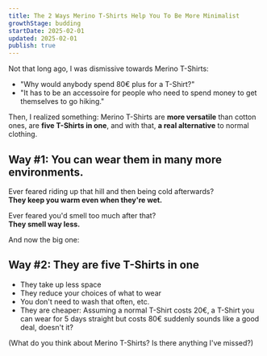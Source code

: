 ```yaml
---
title: The 2 Ways Merino T-Shirts Help You To Be More Minimalist
growthStage: budding
startDate: 2025-02-01
updated: 2025-02-01
publish: true
---
```


Not that long ago, I was dismissive towards Merino T-Shirts:

- "Why would anybody spend 80€ plus for a T-Shirt?"
- "It has to be an accessoire for people who need to spend money to get themselves to go hiking."

Then, I realized something: Merino T-Shirts are **more versatile** than cotton ones, are **five T-Shirts in one**, and with that, **a real alternative** to normal clothing.

## Way #1: You can wear them in many more environments.

Ever feared riding up that hill and then being cold afterwards?  
**They keep you warm even when they're wet.**

Ever feared you'd smell too much after that?  
**They smell way less.**

And now the big one:

## Way #2: They are five T-Shirts in one

- They take up less space
- They reduce your choices of what to wear
- You don't need to wash that often, etc.
- They are cheaper: Assuming a normal T-Shirt costs 20€, a T-Shirt you can wear for 5 days straight but costs 80€ suddenly sounds like a good deal, doesn't it?

(What do you think about Merino T-Shirts? Is there anything I've missed?)
